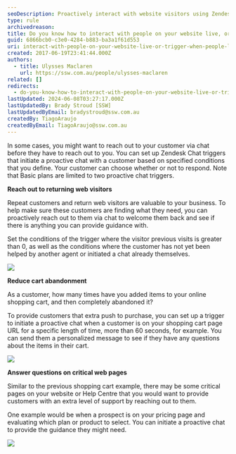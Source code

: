 ```yaml
---
seoDescription: Proactively interact with website visitors using Zendesk Chat triggers, reducing cart abandonment and providing support on critical pages.
type: rule
archivedreason:
title: Do you know how to interact with people on your website live, or trigger when people land on certain pages?
guid: 6866bcb0-c3e0-4284-b883-ba3a1f61d553
uri: interact-with-people-on-your-website-live-or-trigger-when-people-land-on-certain-pages
created: 2017-06-19T23:41:44.000Z
authors:
  - title: Ulysses Maclaren
    url: https://ssw.com.au/people/ulysses-maclaren
related: []
redirects:
  - do-you-know-how-to-interact-with-people-on-your-website-live-or-trigger-when-people-land-on-certain-pages
lastUpdated: 2024-06-08T03:27:17.000Z
lastUpdatedBy: Brady Stroud [SSW]
lastUpdatedByEmail: bradystroud@ssw.com.au
createdBy: TiagoAraujo
createdByEmail: TiagoAraujo@ssw.com.au
---
```


In some cases, you might want to reach out to your customer via chat before they have to reach out to you. You can set up Zendesk Chat triggers that initiate a proactive chat with a customer based on specified conditions that you define. Your customer can choose whether or not to respond.
Note that Basic plans are limited to two proactive chat triggers.

**Reach out to returning web visitors**

Repeat customers and return web visitors are valuable to your business. To help make sure these customers are finding what they need, you can proactively reach out to them via chat to welcome them back and see if there is anything you can provide guidance with.

Set the conditions of the trigger where the visitor previous visits is greater than 0, as well as the conditions where the customer has not yet been helped by another agent or initiated a chat already themselves.

![](/uploads/rules/interact-with-people-on-your-website-live-or-trigger-when-people-land-on-certain-pages/zendesk-interact-1.png)

**Reduce cart abandonment**

As a customer, how many times have you added items to your online shopping cart, and then completely abandoned it?

To provide customers that extra push to purchase, you can set up a trigger to initiate a proactive chat when a customer is on your shopping cart page URL for a specific length of time, more than 60 seconds, for example. You can send them a personalized message to see if they have any questions about the items in their cart.

![](/uploads/rules/interact-with-people-on-your-website-live-or-trigger-when-people-land-on-certain-pages/zendesk-interact-2.png)

**Answer questions on critical web pages**

Similar to the previous shopping cart example, there may be some critical pages on your website or Help Centre that you would want to provide customers with an extra level of support by reaching out to them.

One example would be when a prospect is on your pricing page and evaluating which plan or product to select. You can initiate a proactive chat to provide the guidance they might need.

![](/uploads/rules/interact-with-people-on-your-website-live-or-trigger-when-people-land-on-certain-pages/zendesk-interact-3.png)
